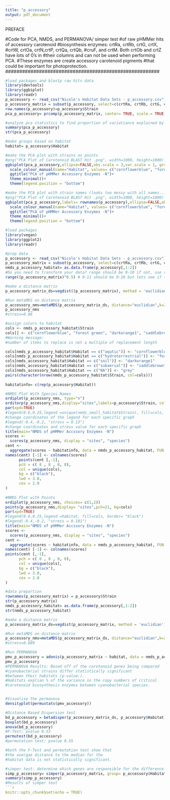 ```yaml
---
title: "p_accessory"
output: pdf_document
---
```


#################### PREFACE ##########################
#Code for PCA, NMDS, and PERMANOVA/ simper test 
#of raw pHMMer hits of accessory carotenoid 
#biosynthesis enzymes: crtRa, crtRb, crtG, crtX, 
#crtW, crtOa, crtN,crtP, crtQa, crtQb,
#cruF, and crtM. Both crtOb and crtZ have lots of 0's in
#their columns and can not be used when performing PCA. 
#These enzymes are create accessory carotenoid pigments 
#that could be important for photoprotection. 
#######################################################

```r
#load packages and blastp raw hits data 
library(devtools)
library(ggbiplot)
library(readr)
p_accessory <- read_csv("Nicole's Habitat Data Sets - p_accessory.csv")
p_accessory_matrix = subset(p_accessory, select=c(crtRa, crtRb, crtG, crtX, crtW, crtOa, crtN,crtP, crtQa, crtQb, cruF, crtM),row.names=1)
row.names(p_accessory)=p_accessory$Strain
pca_p_accessory= prcomp(p_accessory_matrix, center= TRUE, scale.= TRUE)

#analyze pca statistics to find proportion of variatiance explained by each gene 
summary(pca_p_accessory)
str(pca_p_accessory)

#make groups based on habitat
habitat= p_accessory$Habitat

```

```r
#make the PCA plot with strains as points 
#png("PCA Plot of Carotenoid BLAST Hit .png", width=1000, height=1000)
ggbiplot(pca_p_accessory,ellipse=FALSE,obs.scale = 3,var.scale = 1, groups=habitat) +
  scale_colour_manual(name="Habitat", values= c("cornflowerblue", "forest green", "darkorange1", "saddlebrown"))+
  ggtitle("PCA of pHMMer Accessory Enzymes -N")+
  theme_minimal()+
  theme(legend.position = "bottom")

#make the PCA plot with strain names (looks too messy with all names...)
#png("PCA Plot of Carotenoid BLAST Hit .png", width=1000, height=1000)
ggbiplot(pca_p_accessory,labels= rownames(p_accessory),ellipse=FALSE,obs.scale = 3,var.scale = 1, groups=habitat) +
  scale_colour_manual(name="Habitat", values= c("cornflowerblue", "forest green", "darkorange1", "saddlebrown"))+
  ggtitle("PCA of pHMMer Accessory Enzymes -N")+
  theme_minimal()+
  theme(legend.position = "bottom")

```

```R
#load packages 
library(vegan)
library(ggplot2)
library(readr)

#prep data
p_accessory <- read_csv("Nicole's Habitat Data Sets - p_accessory.csv")
p_accessory_matrix = subset(p_accessory, select=c(crtRa, crtRb, crtG, crtX, crtW, crtOa, crtN,crtP, crtQa, crtQb, cruF, crtM),row.names=1)
nmds_p_accessory_habitat= as.data.frame(p_accessory[,1:2])
#Do you need to transform your data? range should be 0-10 if not, use root function
range((p_accessory_matrix)^0.5) # 0-11 should be 0-10 but lets see if the data looks fine 

#make a distance matrix
p_accessory_matrix_ds=vegdist((p_accessory_matrix), method = 'euclidian')

#Run metaMDS on distance matrix
p_accessory_nms=metaMDS(p_accessory_matrix_ds, distance="euclidian",k=2,trymax=500)
p_accessory_nms
#stress=0.08

#assign colors to habitat
cols <- nmds_p_accessory_habitat$Strain
cols[] <- c("cornflowerblue", "forest green", "darkorange1", "saddlebrown")
#Warning message:
#number of items to replace is not a multiple of replacement length

cols[nmds_p_accessory_habitat$Habitat == c("aqutic")] <- "cornflowerblue"
cols[nmds_p_accessory_habitat$Habitat == c("hydroterrestrial")] <- "forest green"
cols[nmds_accessory_habitat$Habitat == c("soil")] <- "darkorange1"
cols[nmds_accessory_habitat$Habitat == c("subaerial")] <- "saddlebrown"
cols[nmds_accessory_habitat$Habitat == c("NA")] <- "grey"
pairs(character(nrow(nmds_p_accessory_habitat$Strain, col=cols)))
              
habitatinfo= c(rep(p_accessory$Habitat))
```

```r
#NMDS Plot With Species Names 
ordiplot(p_accessory_nms, type="n")
orditorp(p_accessory_nms,display="sites",labels=p_accessory$Strain, col=cols ,air=0.00025)
par(xpd=TRUE)
#legend(0.6,0.25,legend =unique(nmds_small_habitat$Strain), fill=cols, border= "black")
#change coordinates of the legend for each specific graph
#legend(-0.4,-0.2, "stress = 0.13") 
#change coordinates and stress value for each specific graph
title(main="NMDS of pHMMer Accssory Enzymes -N")
scores <-
  scores(p_accessory_nms, display = "sites", "species")
cent <-
  aggregate(scores ~ habitatinfo, data = nmds_p_accessory_habitat, FUN = "mean")
names(cent) [-1] <- colnames(scores)
      points(cent [,-1],
      pch = c( 8 , 8 , 8, 8),
      col = unique(cols),
      bg = c("black"),
      lwd = 3.0,
      cex = 2.0
)
                
#NMDS Plot with Points
ordiplot(p_accessory_nms, choices= c(1,2))
points(p_accessory_nms,display= "sites",pch=21, bg=cols) 
par(xpd=TRUE)
#legend(0.6,0.25,legend =habitat, fill=cols, border= "black")
#legend(-0.4,-0.2, "stress = 0.101") 
title(main="NMDS of pHMMer Accssory Enzymes -N")
scores <-
  scores(p_accessory_nms, display = "sites", "species")
cent <-
  aggregate(scores ~ habitatinfo, data = nmds_p_accessory_habitat, FUN = "mean")
names(cent) [-1] <- colnames(scores)
points(cent [,-1],
      pch = c( 8 , 8 , 8, 8),
      col = unique(cols),
      bg = c("black"),
      lwd = 3.0,
      cex = 2.0
)
```
                
```R

#data prepartion 
rownames(p_accessory_matrix) = p_accessory$Strain
str(p_accessory_matrix)
nmds_p_accessory_habitat= as.data.frame(p_accessory[,1:2])
str(nmds_p_accessory_habitat)

#make a distance matrix
p_accessory_matrix_ds=vegdist(p_accessory_matrix, method = 'euclidian')

#Run metaMDS on distance matrix
p_accessory_nms=metaMDS(p_accessory_matrix_ds, distance="euclidian",k=2,trymax=500)
#stress=0.089

#Run PERMANOVA
pmv_p_accessory = adonis(p_accessory_matrix ~ habitat, data = nmds_p_accessory_habitat, permutations = 999, method = 'bray')
pmv_p_accessory
#PERMANOVA Results: Based off of the carotenoid genes being compared
#cyanobacterial strains differ statistically significant 
#between their habitats (p-value:).
#Habitats explian % of the variance in the copy numbers of critical 
#carotenoid biosynthesis enzymes between cyanobacterial species. 


#Visualise the permanova
densityplot(permustats(pmv_accessory))

#Distance Based Dispersion test 
bd_p_accessory = betadisper(p_accessory_matrix_ds, p_accessory$Habitat)
boxplot(bd_p_accessory)
anova(bd_p_accessory) 
#F-Test: pvalue 0.53
permutest(bd_p_accessory)
#permutation test: pvalue 0.55

#both the F-Test and permutation test show that 
#the avergae distance to the median for the 
#habitat data is not statistically significant. 

#simper test: determine which genes are responsible for the difference between 2 compared habiatat groups 
simp_p_accessory= simper(p_accessory_matrix, group= p_accessory$Habitat)
summary(simp_p_accessory)
#Results of simper test
```r
knitr::opts_chunk$set(echo = TRUE)
```